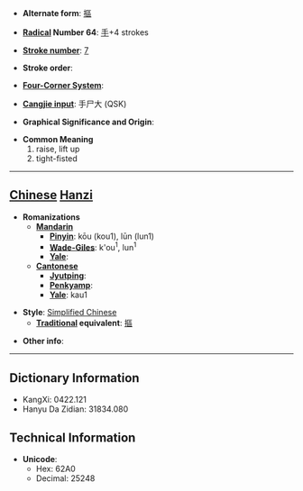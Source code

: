 * '''Alternate form''': [[摳]]

* '''[[Wiktionary:Chinese radical index| Radical]] Number 64''': [[Wiktionary:Chinese radical index 手|手]]+4 strokes

* '''[[Wiktionary:Chinese total strokes index|Stroke number]]''': [[Wiktionary:Chinese total strokes index 7|7]]

* '''Stroke order''': 

* '''[[Wiktionary:Chinese four corner index|Four-Corner System]]''': 

* '''[[Wiktionary:Chinese Cangjie index|Cangjie input]]''': 手尸大 (QSK)

* '''Graphical Significance and Origin''': 

* '''Common Meaning'''
*#raise, lift up
*# tight-fisted


----

== [[Chinese]] [[Hanzi]] ==

* '''Romanizations'''
** '''[[Mandarin]]'''
*** '''[[Pinyin]]''': kōu (kou1), lūn (lun1)
*** '''[[Wade-Giles]]''': k'ou<sup>1</sup>, lun<sup>1</sup>
*** '''[[Yale]]''': 
** '''[[Cantonese]]'''
*** '''[[Jyutping]]''':
*** '''[[Penkyamp]]''': 
*** '''[[Yale]]''': kau1

* '''Style''': [[Simplified Chinese]] 
** '''[[Traditional Chinese|Traditional]] equivalent''': [[摳]]

* '''Other info''': 

----

== Dictionary Information ==

* KangXi: 0422.121
* Hanyu Da Zidian: 31834.080

== Technical Information ==

* '''Unicode''':
** Hex: 62A0
** Decimal: 25248